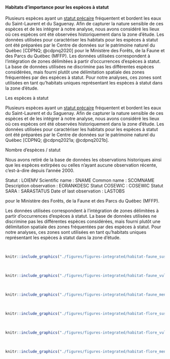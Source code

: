 #### Habitats d'importance pour les espèces à statut

Plusieurs espèces ayant un [statut précaire](https://www.environnement.gouv.qc.ca/biodiversite/especes/index.htm) fréquentent et bordent les eaux du Saint-Laurent et du Saguenay. Afin de capturer la nature sensible de ces espèces et de les intégrer à notre analyse, nous avons considéré les lieux où ces espèces ont été observées historiquement dans la zone d'étude. Les données utilisées pour caractériser les habitats pour les espèces à statut ont été préparées par le Centre de données sur le patrimoine naturel du Québec [CDPNQ; @cdpnq2020] pour le Ministère des Forêts, de la Faune et des Parcs du Québec (MFFP). Les données utilisées correspondent à l'intégration de zones délimitées à partir d'occurrences d'espèces à statut. La base de données utilisées ne discrimine pas les différentes espèces considérées, mais fourni plutôt une délimitation spatiale des zones fréquentées par des espèces à statut. Pour notre analyses, ces zones sont utilisées en tant qu'habitats uniques représentant les espèces à statut dans la zone d'étude.



  Les espèces à statut

Plusieurs espèces ayant un [statut précaire](https://www.environnement.gouv.qc.ca/biodiversite/especes/index.htm) fréquentent et bordent les eaux du Saint-Laurent et du Saguenay. Afin de capturer la nature sensible de ces espèces et de les intégrer à notre analyse, nous avons considéré les lieux où ces espèces ont été observées historiquement dans la zone d'étude. Les données utilisées pour caractériser les habitats pour les espèces à statut ont été préparées par le Centre de données sur le patrimoine naturel du Québec [CDPNQ; @cdpnq2021a; @cdpnq2021b].

Nombre d'espèces / statut

Nous avons retiré de la base de données les observations historiques ainsi que les espèces extirpées ou celles n'ayant aucune observation récente, c'est-à-dire depuis l'année 2000.

Statut : LOIEMV
Scientific name : SNAME
Common name : SCOMNAME
Description observation : EORANKDESC
Statut COSEWIC : COSEWIC
Statut SARA : SARASTATUS
Date of last observation : LASTOBS

pour le Ministère des Forêts, de la Faune et des Parcs du Québec (MFFP).


Les données utilisées correspondent à l'intégration de zones délimitées à partir d'occurrences d'espèces à statut. La base de données utilisées ne discrimine pas les différentes espèces considérées, mais fourni plutôt une délimitation spatiale des zones fréquentées par des espèces à statut. Pour notre analyses, ces zones sont utilisées en tant qu'habitats uniques représentant les espèces à statut dans la zone d'étude.

<br>

```r
knitr::include_graphics("./figures/figures-integrated/habitat-faune_susceptible.png")
```

<br>

```r
knitr::include_graphics("./figures/figures-integrated/habitat-faune_vulnerable.png")
```

<br>

```r
knitr::include_graphics("./figures/figures-integrated/habitat-faune_menacee.png")
```

<br>

```r
knitr::include_graphics("./figures/figures-integrated/habitat-flore_susceptible.png")
```

<br>

```r
knitr::include_graphics("./figures/figures-integrated/habitat-flore_vulnerable.png")
```

<br>

```r
knitr::include_graphics("./figures/figures-integrated/habitat-flore_menacee.png")
```

<br>
